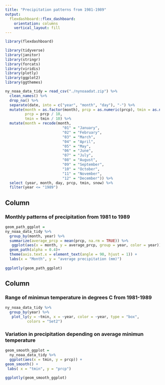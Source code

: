 ```yaml
---
title: "Precipitation patterns from 1981-1989"
output: 
  flexdashboard::flex_dashboard:
    orientation: columns
    vertical_layout: fill
---
```


```r
library(flexdashboard)
```

```r
library(tidyverse)
library(janitor)
library(stringr)
library(forcats)
library(viridis)
library(plotly)
library(ggplot2)
library(ggthemes)
```


```r
ny_noaa_data_tidy = read_csv("./nynoaadat.zip") %>%
  clean_names() %>%
  drop_na() %>%
  separate(date, into = c("year", "month", "day"), "-") %>%
  mutate(month = as.factor(month), prcp = as.numeric(prcp), tmin = as.numeric(tmin), 
         prcp = prcp / 10,
         tmin = tmin / 10) %>% 
  mutate(month = recode(month,
                          "01" = "January",
                          "02" = "February",
                          "03" = "March",
                          "04" = "April",
                          "05" = "May",
                          "06" = "June",
                          "07" = "July",
                          "08" = "August",
                          "09" = "September",
                          "10" = "October",
                          "11" = "November",
                          "12" = "December")) %>%
  select (year, month, day, prcp, tmin, snow) %>%
  filter(year <= "1989")
```


Column {data-width=650}
-----------------------------------------------------------------------

### Monthly patterns of precipitation from 1981 to 1989 

```r
geom_path_ggplot = 
ny_noaa_data_tidy %>%
  group_by(month, year) %>%
  summarize(average_prcp = mean(prcp, na.rm = TRUE)) %>%
   ggplot(aes(x = month, y = average_prcp, group = year, color = year)) +
  geom_path(alpha = 0.4)+
  theme(axis.text.x = element_text(angle = 90, hjust = 1)) +
  labs(x = "Month", y = "average precipitation (mm)")
    
ggplotly(geom_path_ggplot)
```


Column {data-width=350}
-----------------------------------------------------------------------


### Range of minimun temperature in degrees C from 1981-1989
```r
ny_noaa_data_tidy %>%
  group_by(year) %>%
   plot_ly(y = ~tmin, x = ~year, color = ~year, type = "box",
          colors = "Set2") 


```


### Variation in precipitation depending on average minimun temperature

```r
geom_smooth_ggplot =
  ny_noaa_data_tidy %>% 
  ggplot(aes(x = tmin, y = prcp)) +
geom_smooth() +
 labs( x = "tmin", y = "prcp")

ggplotly(geom_smooth_ggplot)

```


